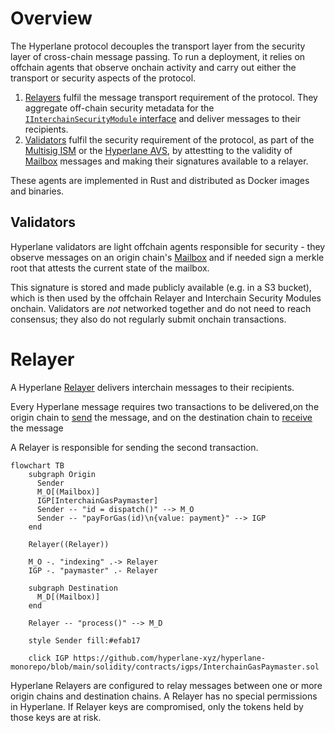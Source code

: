 # Overview

The Hyperlane protocol decouples the transport layer from the security layer of cross-chain message passing. To run a deployment, it relies on offchain agents that observe onchain activity and carry out either the transport or security aspects of the protocol.

1. [Relayers](docs/protocol/agents/relayer.mdx) fulfil the message transport requirement of the protocol. They aggregate off-chain security metadata for the [`IInterchainSecurityModule` interface](../reference/ISM/specify-your-ISM) and deliver messages to their recipients.
1. [Validators](docs/protocol/agents/validators.mdx) fulfil the security requirement of the protocol, as part of the [Multisig ISM](docs/protocol/ISM/multisig-ISM.mdx) or the [Hyperlane AVS](docs/protocol/economic-security/hyperlane-avs.mdx), by attestting to the validity of [Mailbox](docs/protocol/mailbox.mdx) messages and making their signatures available to a relayer.

These agents are implemented in Rust and distributed as Docker images and binaries.

## Validators

Hyperlane validators are light offchain agents responsible for security - they observe messages on an origin chain's [Mailbox](docs/protocol/mailbox.mdx) and if needed sign a merkle root that attests the current state of the mailbox.

This signature is stored and made publicly available (e.g. in a S3 bucket), which is then used by the offchain Relayer and Interchain Security Modules onchain. Validators are _not_ networked together and do not need to reach consensus; they also do not regularly submit onchain transactions.

# Relayer

A Hyperlane [Relayer](docs/protocol/agents/relayer.mdx) delivers interchain messages to their recipients.

Every Hyperlane message requires two transactions to be delivered,on the origin chain to [send](docs/reference/messaging/send.mdx) the message, and on the destination chain to [receive](docs/reference/messaging/receive.mdx) the message

A Relayer is responsible for sending the second transaction.

```mermaid
flowchart TB
    subgraph Origin
      Sender
      M_O[(Mailbox)]
      IGP[InterchainGasPaymaster]
      Sender -- "id = dispatch()" --> M_O
      Sender -- "payForGas(id)\n{value: payment}" --> IGP
    end

    Relayer((Relayer))

    M_O -. "indexing" .-> Relayer
    IGP -. "paymaster" .- Relayer

    subgraph Destination
      M_D[(Mailbox)]
    end

    Relayer -- "process()" --> M_D

    style Sender fill:#efab17

    click IGP https://github.com/hyperlane-xyz/hyperlane-monorepo/blob/main/solidity/contracts/igps/InterchainGasPaymaster.sol
```

Hyperlane Relayers are configured to relay messages between one or more origin chains and destination chains. A Relayer has no special permissions in Hyperlane. If Relayer keys are compromised, only the tokens held by those keys are at risk.
